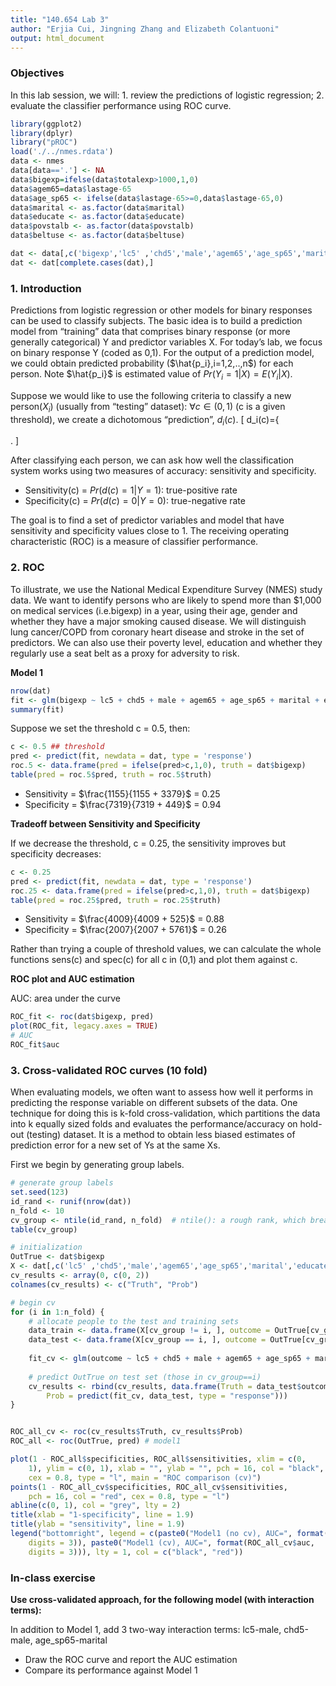 ```yaml
---
title: "140.654 Lab 3"
author: "Erjia Cui, Jingning Zhang and Elizabeth Colantuoni"
output: html_document
---
```


### Objectives

In this lab session, we will: 1. review the predictions of logistic regression; 2. evaluate the classifier performance using ROC curve.

```r
library(ggplot2)
library(dplyr)
library("pROC")
load('./../nmes.rdata')
data <- nmes
data[data=='.'] <- NA
data$bigexp=ifelse(data$totalexp>1000,1,0)
data$agem65=data$lastage-65
data$age_sp65 <- ifelse(data$lastage-65>=0,data$lastage-65,0)
data$marital <- as.factor(data$marital)
data$educate <- as.factor(data$educate)
data$povstalb <- as.factor(data$povstalb)
data$beltuse <- as.factor(data$beltuse)

dat <- data[,c('bigexp','lc5' ,'chd5','male','agem65','age_sp65','marital','educate','povstalb','beltuse')]
dat <- dat[complete.cases(dat),]
```

### 1. Introduction

Predictions from logistic regression or other models for binary responses can be used to classify subjects. 
The basic idea is to build a prediction model from "training" data that comprises binary response (or more generally categorical) Y and predictor variables X. For today's lab, we focus on binary response Y (coded as 0,1). For the output of a prediction model, we could obtain predicted probability ($\hat{p_i},i=1,2,..,n$) for each person. Note $\hat{p_i}$ is estimated value of $Pr(Y_i = 1 | X) = E(Y_i|X)$.


Suppose we would like to use the following criteria to classify a new person($X_i$) (usually from "testing" dataset):
$\forall c \in (0,1)$ (c is a given threshold), we create a dichotomous “prediction”, $d_i(c)$. 
\[
    d_i(c)=\left\{
                \begin{array}{ll}
                  1, if \hat{p_i} >c\\
                  0, if \hat{p_i} \leq c
                \end{array}
              \right.
  \]

After classifying each person, we can ask how well the classification system works using two measures of accuracy: sensitivity and specificity. 

* Sensitivity(c) = $Pr(d(c)=1|Y=1)$: true-positive rate
* Specificity(c) = $Pr(d(c)=0|Y=0)$: true-negative rate

The goal is to find a set of predictor variables and model that have sensitivity and specificity values close to 1. The receiving operating characteristic (ROC) is a measure of classifier performance. 

### 2. ROC

To illustrate, we use the National Medical Expenditure Survey (NMES) study data. We want to identify persons who are likely to spend more than $1,000 on medical services (i.e.bigexp) in a year, using their age, gender and whether they have a major smoking caused disease. We will distinguish lung cancer/COPD from coronary heart disease and stroke in the set of predictors. We can also use their poverty level, education and whether they regularly use a seat belt as a proxy for adversity to risk.

__Model 1__

```r
nrow(dat)
fit <- glm(bigexp ~ lc5 + chd5 + male + agem65 + age_sp65 + marital + educate + povstalb + beltuse, family = 'binomial',data = dat)
summary(fit)
```

Suppose we set the threshold c = 0.5, then:

```r
c <- 0.5 ## threshold
pred <- predict(fit, newdata = dat, type = 'response')
roc.5 <- data.frame(pred = ifelse(pred>c,1,0), truth = dat$bigexp)
table(pred = roc.5$pred, truth = roc.5$truth)
```

* Sensitivity = $\frac{1155}{1155 + 3379}$ = 0.25
* Specificity = $\frac{7319}{7319 + 449}$ = 0.94

__Tradeoff between Sensitivity and Specificity__

If we decrease the threshold, c = 0.25, the sensitivity improves but specificity decreases:
```r
c <- 0.25
pred <- predict(fit, newdata = dat, type = 'response')
roc.25 <- data.frame(pred = ifelse(pred>c,1,0), truth = dat$bigexp)
table(pred = roc.25$pred, truth = roc.25$truth)
```

* Sensitivity = $\frac{4009}{4009 + 525}$ = 0.88
* Specificity = $\frac{2007}{2007 + 5761}$ = 0.26

Rather than trying a couple of threshold values, we can calculate the whole functions sens(c) and spec(c) for all c in (0,1) and plot them against c. 

__ROC plot and AUC estimation__

AUC: area under the curve

```r
ROC_fit <- roc(dat$bigexp, pred)
plot(ROC_fit, legacy.axes = TRUE)
# AUC
ROC_fit$auc
```

### 3. Cross-validated ROC curves (10 fold)

When evaluating models, we often want to assess how well it performs in predicting the response variable on different subsets of the data. One technique for doing this is k-fold cross-validation, which partitions the data into k equally sized folds and evaluates the performance/accuracy on hold-out (testing) dataset. It is a method to obtain less biased estimates of prediction error for a new set of Ys at the same Xs.

First we begin by generating group labels.

```r
# generate group labels
set.seed(123)
id_rand <- runif(nrow(dat))
n_fold <- 10
cv_group <- ntile(id_rand, n_fold)  # ntile(): a rough rank, which breaks the input vector into n buckets.
table(cv_group)
```

```r
# initialization
OutTrue <- dat$bigexp
X <- dat[,c('lc5' ,'chd5','male','agem65','age_sp65','marital','educate','povstalb','beltuse')]
cv_results <- array(0, c(0, 2))
colnames(cv_results) <- c("Truth", "Prob")

# begin cv
for (i in 1:n_fold) {
    # allocate people to the test and training sets
    data_train <- data.frame(X[cv_group != i, ], outcome = OutTrue[cv_group != i])
    data_test <- data.frame(X[cv_group == i, ], outcome = OutTrue[cv_group == i])
    
    fit_cv <- glm(outcome ~ lc5 + chd5 + male + agem65 + age_sp65 + marital + educate + povstalb + beltuse,family = 'binomial',data = data_train) # model 1
    
    # predict OutTrue on test set (those in cv_group==i)
    cv_results <- rbind(cv_results, data.frame(Truth = data_test$outcome, 
        Prob = predict(fit_cv, data_test, type = "response")))
}


ROC_all_cv <- roc(cv_results$Truth, cv_results$Prob)
ROC_all <- roc(OutTrue, pred) # model1

plot(1 - ROC_all$specificities, ROC_all$sensitivities, xlim = c(0, 
    1), ylim = c(0, 1), xlab = "", ylab = "", pch = 16, col = "black", 
    cex = 0.8, type = "l", main = "ROC comparison (cv)")
points(1 - ROC_all_cv$specificities, ROC_all_cv$sensitivities, 
    pch = 16, col = "red", cex = 0.8, type = "l")
abline(c(0, 1), col = "grey", lty = 2)
title(xlab = "1-specificity", line = 1.9)
title(ylab = "sensitivity", line = 1.9)
legend("bottomright", legend = c(paste0("Model1 (no cv), AUC=", format(ROC_all$auc, 
    digits = 3)), paste0("Model1 (cv), AUC=", format(ROC_all_cv$auc, 
    digits = 3))), lty = 1, col = c("black", "red"))
```


### In-class exercise

__Use cross-validated approach, for the following model (with interaction terms):__

In addition to Model 1, add 3 two-way interaction terms: lc5-male, chd5-male, age_sp65-marital

* Draw the ROC curve and report the AUC estimation 
* Compare its performance against Model 1

